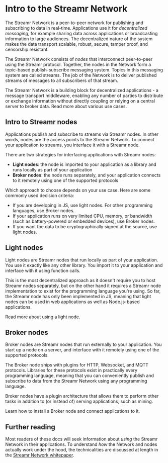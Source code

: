
# Intro to the Streamr Network

The Streamr Network is a peer-to-peer network for publishing and subscribing to data in real-time. Applications use it for *decentralized messaging*, for example sharing data across applications or broadcasting information to large audiences. The decentralized nature of the system makes the data transport scalable, robust, secure, tamper proof, and censorship resistant.

The Streamr Network consists of *nodes* that interconnect peer-to-peer using the Streamr protocol. Together, the nodes in the Network form a topic-based publish-subscribe messaging system. Topics in this messaging system are called <Link to={docsLinks.streams}>streams</Link>. The job of the Network is to deliver published streams of messages to all subscribers of that stream. 

The Streamr Network is a building block for decentralized applications - a message transport middleware, enabling any number of parties to distribute or exchange information without directly coupling or relying on a central server to broker data. Read more about various <Link to={docsLinks.useCases}>use cases</Link>.

## Intro to Streamr nodes

Applications publish and subscribe to streams via Streamr nodes. In other words, nodes are the access points to the Streamr Network. To connect your application to streams, you interface it with a Streamr node.

There are two strategies for interfacing applications with Streamr nodes:
- **Light nodes**: the node is imported to your application as a library and runs locally as part of your application
- **Broker nodes**: the node runs separately, and your application connects to it remotely using one of the supported protocols

Which approach to choose depends on your use case. Here are some commonly used decision criteria:
- If you are developing in JS, use light nodes. For other programming languages, use Broker nodes.
- If your application runs on very limited CPU, memory, or bandwidth (such as battery-powered or embedded devices), use Broker nodes.
- If you want the data to be cryptographically signed at the source, use light nodes.

## Light nodes

Light nodes are Streamr nodes that run locally as part of your application. You use it exactly like any other library. You import it to your application and interface with it using function calls.

This is the most decentralized approach as it doesn't require you to host Streamr nodes separately, but on the other hand it requires a Streamr node implementation to exist for the programming language you're using. So far, the Streamr node has only been implemented in JS, meaning that light nodes can be used in web applications as well as Node.js-based applications.

Read more about <Link to={docsLinks.usingALightNode}>using a light node</Link>.

## Broker nodes

Broker nodes are Streamr nodes that run externally to your application. You start up a node on a server, and interface with it remotely using one of the supported protocols. 

The Broker node ships with plugins for HTTP, Websocket, and MQTT protocols. Libraries for these protocols exist in practically every programming language, meaning that you can conveniently publish and subscribe to data from the Streamr Network using any programming language.

Broker nodes have a plugin architecture that allows them to perform other tasks in addition to (or instead of) serving applications, such as mining.

Learn how to <Link to={docsLinks.installingABrokerNode}>install a Broker node</Link> and <Link to={docsLinks.connectingApplications}>connect applications to it</Link>.

## Further reading

Most readers of these docs will seek information about *using* the Streamr Network in their applications. To understand *how* the Network and nodes actually work under the hood, the technicalities are discussed at length in the [Streamr Network whitepaper](https://streamr.network/network-whitepaper).
